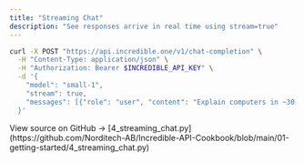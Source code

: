 ```yaml
---
title: "Streaming Chat"
description: "See responses arrive in real time using stream=true"
---
```


```bash
curl -X POST "https://api.incredible.one/v1/chat-completion" \
  -H "Content-Type: application/json" \
  -H "Authorization: Bearer $INCREDIBLE_API_KEY" \
  -d '{
    "model": "small-1",
    "stream": true,
    "messages": [{"role": "user", "content": "Explain computers in ~30 words."}]
  }'
```

<Note>
View source on GitHub → [4_streaming_chat.py](https://github.com/Norditech-AB/Incredible-API-Cookbook/blob/main/01-getting-started/4_streaming_chat.py)
</Note>

